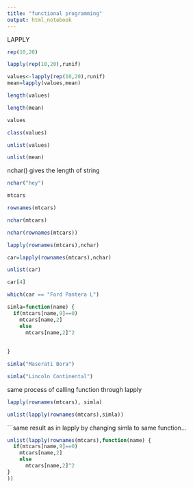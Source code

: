 ```yaml
---
title: "functional programming"
output: html_notebook
---
```



LAPPLY


```r
rep(10,20)
```

```r
lapply(rep(10,20),runif)
```
```r
values<-lapply(rep(10,20),runif)
mean=lapply(values,mean)

```

```r
length(values)
```
```r
length(mean)
```
```r
values
```
```r
class(values)
```
```r
unlist(values)
```
```r
unlist(mean)
```
nchar() gives the length of string

```r
nchar("hey")
```
```r
mtcars
```
```r
rownames(mtcars)
```
```r
nchar(mtcars)
```
```r
nchar(rownames(mtcars))

```
```r
lapply(rownames(mtcars),nchar)
```
```r
car=lapply(rownames(mtcars),nchar)
```

```r
unlist(car)
```
```r
car[4]

```
```r
which(car == "Ford Pantera L")
```
```r

simla=function(name) {
  if(mtcars[name,9]==0)
    mtcars[name,2]
    else
      mtcars[name,2]^2
    
  
}
```

```r
simla("Maserati Bora")

```
```r
simla("Lincoln Continental")
```
same process of calling function through lapply

```r
lapply(rownames(mtcars), simla)
```
```r
unlist(lapply(rownames(mtcars),simla))
```
```same result as in lapply by changing simla to same function...

```r
unlist(lapply(rownames(mtcars),function(name) {
  if(mtcars[name,9]==0)
    mtcars[name,2]
    else
      mtcars[name,2]^2
}
))

```






